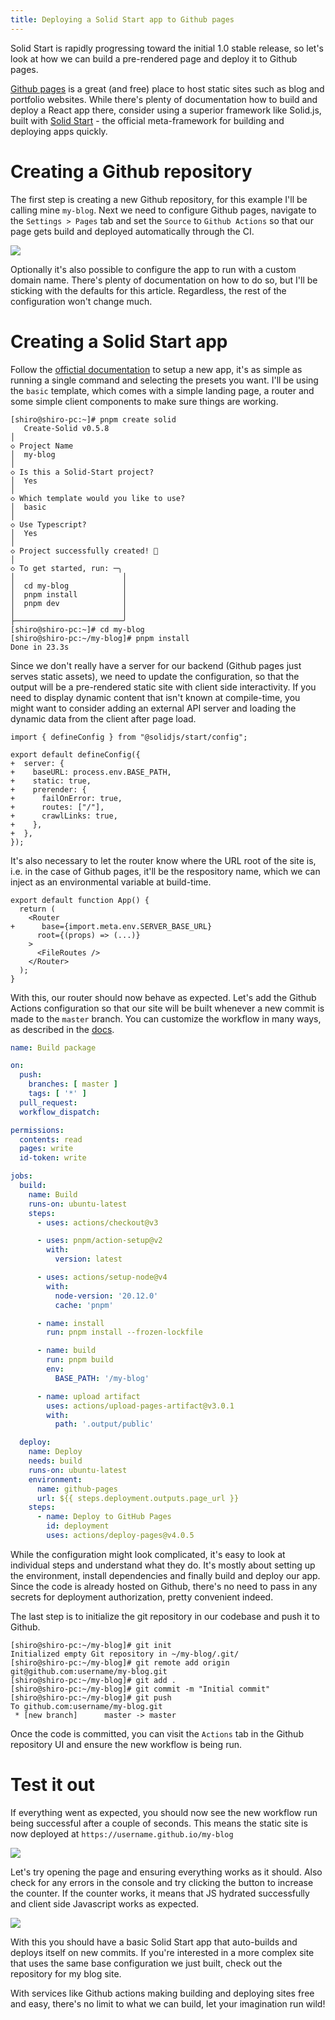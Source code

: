 ```yaml
---
title: Deploying a Solid Start app to Github pages
---
```




Solid Start is rapidly progressing toward the initial 1.0 stable release, so let's look
at how we can build a pre-rendered page and deploy it to Github pages.

[Github pages](https://pages.github.com) is a great (and free) place to host static sites
such as blog and portfolio websites.
While there's plenty of documentation how to build and deploy a React app there, consider
using a superior framework like Solid.js, built with
[Solid Start](https://start.solidjs.com/) - the official meta-framework
for building and deploying apps quickly.

# Creating a Github repository

The first step is creating a new Github repository, for this example I'll be calling
mine `my-blog`.
Next we need to configure Github pages, navigate to the `Settings > Pages` tab
and set the `Source` to `Github Actions` so that our page gets build and deployed
automatically through the CI.

<Img
src={p1}
thumbnail={t1}
caption="We need to set the source to Github actions"
/>

Optionally it's also possible to configure the app to run with a custom domain name.
There's plenty of documentation on how to do so, but I'll be sticking with the defaults
for this article. Regardless, the rest of the configuration won't change much.


# Creating a Solid Start app

Follow the [offictial documentation](start.solidjs.com) to setup a new app, it's as simple
as running a single command and selecting the presets you want.
I'll be using the `basic` template, which comes with a simple landing page, a router
and some simple client components to make sure things are working.


```terminal
[shiro@shiro-pc:~]# pnpm create solid
   Create-Solid v0.5.8
│
◇ Project Name
│  my-blog
│
◇ Is this a Solid-Start project?
│  Yes
│
◇ Which template would you like to use?
│  basic
│
◇ Use Typescript?
│  Yes
│
◇ Project successfully created! 🎉
│
◇ To get started, run: ─╮
│                        │
│  cd my-blog            │
│  pnpm install          │
│  pnpm dev              │
│                        │
├────────────────────────╯
[shiro@shiro-pc:~]# cd my-blog
[shiro@shiro-pc:~/my-blog]# pnpm install
Done in 23.3s
```

Since we don't really have a server for our backend (Github pages just serves
static assets), we need to update the configuration, so that the output will be a
pre-rendered static site with client side interactivity.
If you need to display dynamic content that isn't known at compile-time, you
might want to consider adding an external API server and loading the dynamic
data from the client after page load.

```tsx title="app.config.ts" diff
import { defineConfig } from "@solidjs/start/config";

export default defineConfig({
+  server: {
+    baseURL: process.env.BASE_PATH,
+    static: true,
+    prerender: {
+      failOnError: true,
+      routes: ["/"],
+      crawlLinks: true,
+    },
+  },
});
```
It's also necessary to let the router know where the URL root of the site is, i.e. in
the case of Github pages, it'll be the respository name, which we can inject as an
environmental variable at build-time.

```tsx title="src/app.tsx" diff
export default function App() {
  return (
    <Router
+      base={import.meta.env.SERVER_BASE_URL}
      root={(props) => (...)}
    >
      <FileRoutes />
    </Router>
  );
}
```

With this, our router should now behave as expected.
Let's add the Github Actions configuration so that our site will be built whenever
a new commit is made to the `master` branch.
You can customize the workflow in many ways, as described in the
[docs](https://docs.github.com/en/actions/using-workflows/workflow-syntax-for-github-actions).

```yaml title=".github/workflows/CI.yml"
name: Build package

on:
  push:
    branches: [ master ]
    tags: [ '*' ]
  pull_request:
  workflow_dispatch:

permissions:
  contents: read
  pages: write
  id-token: write

jobs:
  build:
    name: Build
    runs-on: ubuntu-latest
    steps:
      - uses: actions/checkout@v3

      - uses: pnpm/action-setup@v2
        with:
          version: latest

      - uses: actions/setup-node@v4
        with:
          node-version: '20.12.0'
          cache: 'pnpm'

      - name: install
        run: pnpm install --frozen-lockfile

      - name: build
        run: pnpm build
        env:
          BASE_PATH: '/my-blog'

      - name: upload artifact
        uses: actions/upload-pages-artifact@v3.0.1
        with:
          path: '.output/public'

  deploy:
    name: Deploy
    needs: build
    runs-on: ubuntu-latest
    environment:
      name: github-pages
      url: ${{ steps.deployment.outputs.page_url }}
    steps:
      - name: Deploy to GitHub Pages
        id: deployment
        uses: actions/deploy-pages@v4.0.5
```

While the configuration might look complicated, it's easy to look at individual steps
and understand what they do. It's mostly about setting up the environment, install dependencies
and finally build and deploy our app.
Since the code is already hosted on Github, there's no need to pass in any secrets for deployment
authorization, pretty convenient indeed.

The last step is to initialize the git repository in our codebase and push it to Github.

```terminal
[shiro@shiro-pc:~/my-blog]# git init
Initialized empty Git repository in ~/my-blog/.git/
[shiro@shiro-pc:~/my-blog]# git remote add origin git@github.com:username/my-blog.git
[shiro@shiro-pc:~/my-blog]# git add .
[shiro@shiro-pc:~/my-blog]# git commit -m "Initial commit"
[shiro@shiro-pc:~/my-blog]# git push
To github.com:username/my-blog.git
 * [new branch]      master -> master
```

Once the code is committed, you can visit the `Actions` tab in the Github repository
UI and ensure the new workflow is being run.

# Test it out

If everything went as expected, you should now see the new workflow run being successful
after a couple of seconds. This means the static site is now deployed at
`https://username.github.io/my-blog`

<Img
src={p2}
thumbnail={t2}
caption="The workflow finished successfully"
/>

Let's try opening the page and ensuring everything works as it should.
Also check for any errors in the console and try clicking the button to increase the counter.
If the counter works, it means that JS hydrated successfully and client side Javascript works
as expected.

<Img
src={p3}
thumbnail={t3}
caption="Our website hosted on Github pages"
/>

With this you should have a basic Solid Start app that auto-builds and deploys
itself on new commits. If you're interested in a more complex site that uses
the same base configuration we just built, check out the repository for my
blog site.

<Embed
url="https://github.com/shiro/blog"
description="My personal blog website"
/>

With services like Github actions making building and deploying sites free and
easy, there's no limit to what we can build, let your imagination run wild!
